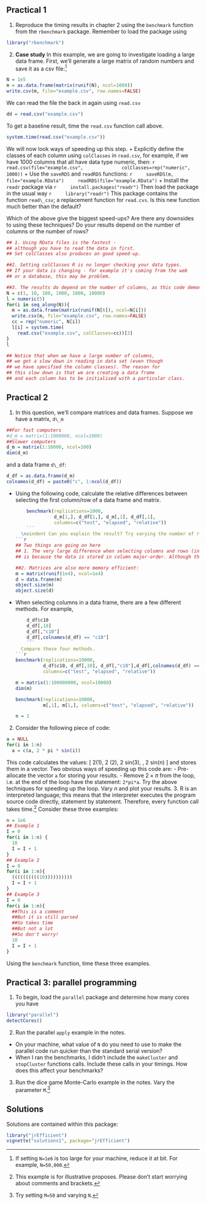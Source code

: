 ## Practical 1

1. Reproduce the timing results in chapter 2 using the `benchmark`
  function from the `rbenchmark` package. Remember to load the package using
```r
library("rbenchmark")
```
2. **Case study** In this example, we are going to investigate loading a
  large data frame. First, we'll generate a large matrix of random numbers and
  save it as a csv file:^[If setting `N=1e6` is too large for your
    machine, reduce it at bit. For example, `N=50,000`.]
```r
N = 1e5
m = as.data.frame(matrix(runif(N), ncol=1000))
write.csv(m, file="example.csv", row.names=FALSE)
```
\noindent We can read the file the back in again using `read.csv`
```r
dd = read.csv("example.csv")
```
\noindent To get a baseline result, time the `read.csv` function call above.
```r
system.time(read.csv("example.csv"))
```
\noindent We will now look ways of speeding up this step.
  + Explicitly define the classes of each column using `colClasses` in
    `read.csv`, for example, if we have 1000 columns that all have data
    type numeric, then:
    ```r
    read.csv(file="example.csv",
             colClasses=rep("numeric", 1000))
    ```
  + Use the `saveRDS` and `readRDS` functions:
    ```r
    saveRDS(m, file="example.RData")
    readRDS(file="example.RData")
    ```
  + Install the `readr` package via
    ```r
    install.packages("readr")
    ```
  \noindent Then load the package in the usual way
    ```r
    library("readr")
    ```
  \noindent This package contains the function `read\_csv`; a replacement function for `read.cvs`.
  Is this new function much better than the default?

Which of the above give the biggest speed-ups? Are there any downsides to using these techniques? Do your results depend on the number of columns or the number of rows?
```r
## 1. Using RData files is the fastest -
## although you have to read the data in first.
## Set colClasses also produces an good speed-up.

##2. Setting colClasses R is no longer checking your data types.
## If your data is changing - for example it's coming from the web
## or a database, this may be problem.

##3. The results do depend on the number of columns, as this code demonstrates
N = c(1, 10, 100, 1000, 1000, 10000)
l = numeric(5)
for(i in seq_along(N)){
  m = as.data.frame(matrix(runif(N[6]), ncol=N[i]))
  write.csv(m, file="example.csv", row.names=FALSE)
  cc = rep("numeric", N[i])
  l[i] = system.time(
    read.csv("example.csv", colClasses=cc))[3]
}
l

## Notice that when we have a large number of columns,
## we get a slow down in reading in data set (even though
## we have specified the column classes). The reason for
## this slow down is that we are creating a data frame
## and each column has to be initialised with a particular class.
```




\newpage
## Practical 2


1. In this question, we'll compare matrices and data frames. Suppose we have a matrix, `d\_m`
```r
##For fast computers
#d_m = matrix(1:1000000, ncol=1000)
##Slower computers
d_m = matrix(1:10000, ncol=100)
dim(d_m)
```
and a data frame `d\_df`:
```r
d_df = as.data.frame(d_m)
colnames(d_df) = paste0("c", 1:ncol(d_df))
```

  + Using the following code, calculate the relative differences between selecting the first column/row of a data frame and matrix.
    ```r
    benchmark(replications=1000,
              d_m[1,], d_df[1,], d_m[,1], d_df[,1],
              columns=c("test", "elapsed", "relative"))
    ```
  \noindent Can you explain the result? Try varying the number of replications.
    ```r
    ## Two things are going on here
    ## 1. The very large difference when selecting columns and rows (in data frames)
    ## is because the data is stored in column major-order. Although the matrix is also stored in column major-order, because everything is the same type, we can efficiently select values.
    
    ##2. Matrices are also more memory efficient:
    m = matrix(runif(1e4), ncol=1e4)
    d = data.frame(m)
    object.size(m)
    object.size(d)
    ```
  + When selecting columns in a data frame, there are a few different methods. For example,
    ```r
    d_df$c10
    d_df[,10]
    d_df[,"c10"]
    d_df[,colnames(d_df) == "c10"]
    ```
  Compare these four methods.
    ```r
    benchmark(replications=10000,
              d_df$c10, d_df[,10], d_df[,"c10"],d_df[,colnames(d_df) == "c10"],
              columns=c("test", "elapsed", "relative"))
    
    m = matrix(1:100000000, ncol=10000)
    dim(m)
    
    benchmark(replications=10000,
              m[,1], m[1,], columns=c("test", "elapsed", "relative"))
    ```
    ```r
    n = 1
    ```
2. Consider the following piece of code:
```r
a = NULL
for(i in 1:n)
  a = c(a, 2 * pi * sin(i))
```
\noindent This code calculates the values:
\[
2\pi \sin(1), 2 \pi \sin(2), 2 \pi sin(3), \ldots, 2 \pi sin(n)
\]
and stores them in a vector. Two obvious ways of speeding up this code are:
    - Pre-allocate the vector `a` for storing your results.
    - Remove $2 \times \pi$ from the loop, i.e. at the end of the loop have the statement: `2*pi*a`.
Try the above techniques for speeding up the loop. Vary $n$ and plot your results.
3. R is an interpreted language; this means that the interpreter executes the program source code directly, statement by statement. Therefore, every function call takes time.^[This example is for illustrative proposes. Please don't start worrying about comments and brackets.] Consider these three examples:
```r
n = 1e6
## Example 1
I = 0
for(i in 1:n) {
  10
  I = I + 1
}
## Example 2
I = 0
for(i in 1:n){
  ((((((((((10))))))))))
  I = I + 1
}
## Example 3
I = 0
for(i in 1:n){
  ##This is a comment
  ##But it is still parsed
  ##So takes time
  ##But not a lot
  ##So don't worry!
  10
  I = I + 1
}
```
\noindent Using the `benchmark` function, time these three examples.



\newpage
## Practical 3: parallel programming


1.  To begin, load the `parallel` package and determine how many cores you have
```r
library("parallel")
detectCores()
```
2. Run the parallel `apply` example in the notes.
  - On your machine, what value of `N` do you need to use to make the parallel code run quicker than the standard serial version?
  - When I ran the benchmarks, I didn't include the `makeCluster` and `stopCluster` functions calls. Include these calls in your timings. How does this affect your benchmarks?

3. Run the dice game Monte-Carlo example in the notes. Vary the parameter `M`.^[Try setting `M=50` and varying `N`.]


## Solutions

Solutions are contained within this package:
```r
library("jrEfficient")
vignette("solutions1", package="jrEfficient")
```
